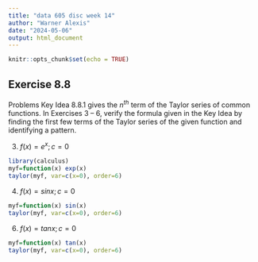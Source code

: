 ```yaml
---
title: "data 605 disc week 14"
author: "Warner Alexis"
date: "2024-05-06"
output: html_document
---
```


```r
knitr::opts_chunk$set(echo = TRUE)
```

## Exercise 8.8 

Problems
Key Idea 8.8.1 gives the $n^{th}$ term of the Taylor series of common
functions. In Exercises 3 – 6, verify the formula given in
the Key Idea by finding the first few terms of the Taylor series
of the given function and identifying a pattern.

3. $f(x) = e^x; c = 0$


```r
library(calculus)
myf=function(x) exp(x)
taylor(myf, var=c(x=0), order=6)
```



4. $f(x) = sin x ; c = 0$

```r

myf=function(x) sin(x)
taylor(myf, var=c(x=0), order=6)
```

6. $f(x) = tan x; c= 0$

```r
myf=function(x) tan(x)
taylor(myf, var=c(x=0), order=6)
```

